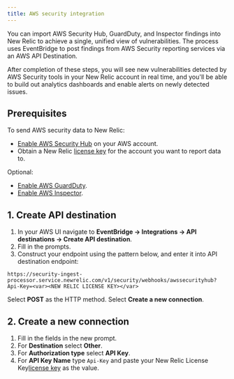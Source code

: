 ```yaml
---
title: AWS security integration
---
```

You can import AWS Security Hub, GuardDuty, and Inspector findings into New Relic to achieve a single, unified view of vulnerabilities. The process uses EventBridge to post findings from AWS Security reporting services via an AWS API Destination.

After completion of these steps, you will see new vulnerabilities detected by AWS Security tools in your New Relic account in real time, and you'll be able to build out analytics dashboards and enable alerts on newly detected issues.

## Prerequisites

To send AWS security data to New Relic:
- [Enable AWS Security Hub](https://docs.aws.amazon.com/securityhub/latest/userguide/securityhub-settingup.html) on your AWS account. 
- Obtain a New Relic [license key](/docs/accounts-partnerships/install-new-relic/account-setup/license-key) for the account you want to report data to.

Optional: 
- [Enable AWS GuardDuty](https://docs.aws.amazon.com/guardduty/latest/ug/guardduty_settingup.html).
- [Enable AWS Inspector](https://docs.aws.amazon.com/inspector/latest/user/getting_started_tutorial.h).

## 1. Create API destination

1. In your AWS UI navigate to **EventBridge → Integrations → API destinations → Create API destination**.
2. Fill in the prompts.
3. Construct your endpoint using the pattern below, and enter it into API destination endpoint:
```
https://security-ingest-processor.service.newrelic.com/v1/security/webhooks/awssecurityhub?Api-Key=<var><NEW RELIC LICENSE KEY></var>
```
Select **POST** as the HTTP method.
Select **Create a new connection**.

## 2. Create a new connection
1. Fill in the fields in the new prompt.
2. For **Destination** select **Other**.
3. For **Authorization type** select **API Key**.
4. For **API Key Name** type `Api-Key` and paste your New Relic License Key[license key](/docs/accounts-partnerships/install-new-relic/account-setup/license-key) as the value.
